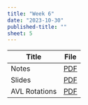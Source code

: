 ```yaml
---
title: "Week 6"
date: "2023-10-30"
published-title: "" 
sheet: 5
---
```


| Title  | File |
|--------|:----:|
| Notes  | [PDF](notes-s05.pdf)     |
| Slides | [PDF](w6.pdf)     |
| AVL Rotations | [PDF](avl.pdf)     |